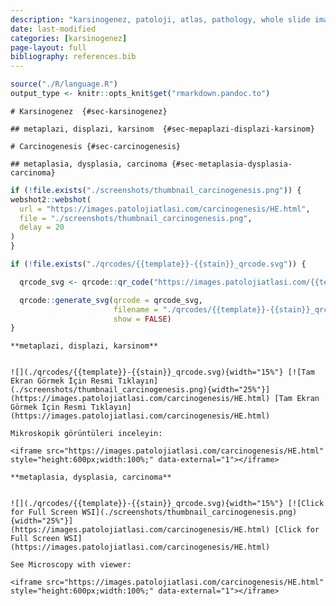 ```yaml
---
description: "karsinogenez, patoloji, atlas, pathology, whole slide image"
date: last-modified
categories: [karsinogenez]
page-layout: full
bibliography: references.bib
---
```


```r

source("./R/language.R")
output_type <- knitr::opts_knit$get("rmarkdown.pandoc.to")

```




:::: {.content-hidden when-format="pdf"}





::::





:::: {.content-visible when-format="pdf"}






::::


```asis
# Karsinogenez  {#sec-karsinogenez} 

## metaplazi, displazi, karsinom  {#sec-mepaplazi-displazi-karsinom} 

```

```asis
# Carcinogenesis {#sec-carcinogenesis} 

## metaplasia, dysplasia, carcinoma {#sec-metaplasia-dysplasia-carcinoma} 

```

```r
if (!file.exists("./screenshots/thumbnail_carcinogenesis.png")) {
webshot2::webshot(
  url = "https://images.patolojiatlasi.com/carcinogenesis/HE.html",
  file = "./screenshots/thumbnail_carcinogenesis.png",
  delay = 20
)
}
```


```r
if (!file.exists("./qrcodes/{{template}}-{{stain}}_qrcode.svg")) {

  qrcode_svg <- qrcode::qr_code("https://images.patolojiatlasi.com/{{template}}/{{stain}}.html")

  qrcode::generate_svg(qrcode = qrcode_svg,
                       filename = "./qrcodes/{{template}}-{{stain}}_qrcode.svg",
                       show = FALSE)
}
```





:::: {.content-hidden when-format="pdf"}





::::





:::: {.content-visible when-format="pdf"}






::::


```asis

**metaplazi, displazi, karsinom**


![](./qrcodes/{{template}}-{{stain}}_qrcode.svg){width="15%"} [![Tam Ekran Görmek İçin Resmi Tıklayın](./screenshots/thumbnail_carcinogenesis.png){width="25%"}](https://images.patolojiatlasi.com/carcinogenesis/HE.html) [Tam Ekran Görmek İçin Resmi Tıklayın](https://images.patolojiatlasi.com/carcinogenesis/HE.html)

```


```asis

Mikroskopik görüntüleri inceleyin:

<iframe src="https://images.patolojiatlasi.com/carcinogenesis/HE.html" style="height:600px;width:100%;" data-external="1"></iframe>

```

```asis

**metaplasia, dysplasia, carcinoma**


![](./qrcodes/{{template}}-{{stain}}_qrcode.svg){width="15%"} [![Click for Full Screen WSI](./screenshots/thumbnail_carcinogenesis.png){width="25%"}](https://images.patolojiatlasi.com/carcinogenesis/HE.html) [Click for Full Screen WSI](https://images.patolojiatlasi.com/carcinogenesis/HE.html)

```

```asis

See Microscopy with viewer: 

<iframe src="https://images.patolojiatlasi.com/carcinogenesis/HE.html" style="height:600px;width:100%;" data-external="1"></iframe>

```
